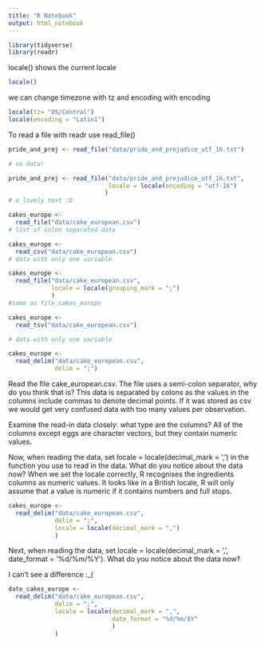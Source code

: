 ```yaml
---
title: "R Notebook"
output: html_notebook
---
```


```r
library(tidyverse)
library(readr)
```


locale() shows the current locale
```r
locale()
```

we can change timezone with tz and encoding with encoding
```r
locale(tz= "US/Central")
locale(encoding = "Latin1")
```

To read a file with readr use read_file()
```r
pride_and_prej <- read_file("data/pride_and_prejudice_utf_16.txt")

# no data!

pride_and_prej <- read_file("data/pride_and_prejudice_utf_16.txt",
                            locale = locale(encoding = "utf-16")
                           )
# a lovely text :D
```

```r
cakes_europe <-
  read_file("data/cake_european.csv")
# list of colon separated data

cakes_europe <- 
  read_csv("data/cake_european.csv")
# data with only one variable

cakes_europe <-
  read_file("data/cake_european.csv",
            locale = locale(grouping_mark = ";")
            )
#same as file_cakes_europe

cakes_europe <-
  read_tsv("data/cake_european.csv")

# data with only one variable

cakes_europe <-
  read_delim("data/cake_european.csv",
             delim = ";")
```

Read the file cake_european.csv. The file uses a semi-colon separator, why do you think that is?
This data is separated by colons as the values in the columns include commas to denote decimal points. If it was stored as csv we would get very confused data with too many values per observation.

Examine the read-in data closely: what type are the columns?
All of the columns except eggs are character vectors, but they contain numeric values.

Now, when reading the data, set locale = locale(decimal_mark = ',') in the function you use to read in the data. What do you notice about the data now?
When we set the locale correctly, R recognises the ingredients columns as numeric values. It looks like in a British locale, R will only assume that a value is numeric if it contains numbers and full stops.
```r
cakes_europe <-
  read_delim("data/cake_european.csv",
             delim = ";",
             locale = locale(decimal_mark = ",")
             )
```

Next, when reading the data, set locale = locale(decimal_mark = ',', date_format = '%d/%m/%Y'). What do you notice about the data now?

I can't see a difference :_(

```r
date_cakes_europe <-
  read_delim("data/cake_european.csv",
             delim = ";",
             locale = locale(decimal_mark = ",",
                             date_format = "%d/%m/$Y"
                             )
             )
```

